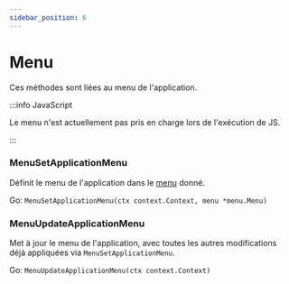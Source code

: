 ```yaml
---
sidebar_position: 6
---
```


# Menu

Ces méthodes sont liées au menu de l'application.

:::info JavaScript

Le menu n'est actuellement pas pris en charge lors de l'exécution de JS.

:::

### MenuSetApplicationMenu

Définit le menu de l'application dans le [menu](../menus.mdx) donné.

Go: `MenuSetApplicationMenu(ctx context.Context, menu *menu.Menu)`

### MenuUpdateApplicationMenu

Met à jour le menu de l'application, avec toutes les autres modifications déjà appliquées via `MenuSetApplicationMenu`.

Go: `MenuUpdateApplicationMenu(ctx context.Context)`
